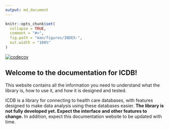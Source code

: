 ```yaml
---
output: md_document
---
```


<!-- index.md is generated from index.Rmd. Please edit that file -->

```r
knitr::opts_chunk$set(
  collapse = TRUE,
  comment = "#>",
  fig.path = "man/figures/INDEX-",
  out.width = "100%"
)
```

<!-- badges: start -->
[![codecov](https://codecov.io/gh/jrs0/icdb/branch/main/graph/badge.svg?token=VXGD77WTZI)](https://codecov.io/gh/jrs0/icdb)
<!-- badges: end -->

## Welcome to the documentation for ICDB!

This website contains all the information you need to understand what the library is, how to use it, and how it is designed and tested. 

ICDB is a library for connecting to health care databases, with features designed to make data analysis using these databases easier. **The library is not fully developed yet. Expect the interface and other features to change.** In addition, expect this documentation website to be updated with time. 


